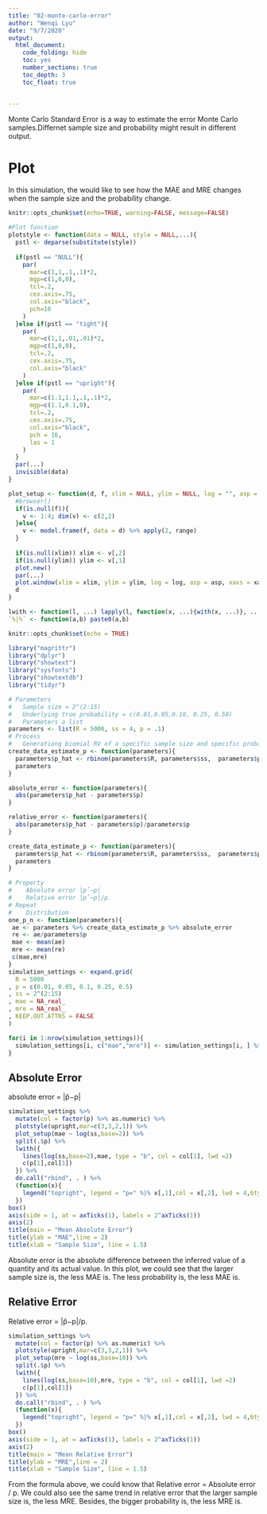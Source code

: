 ```yaml
---
title: "02-monte-carlo-error"
author: "Wenqi Lyu"
date: "9/7/2020"
output: 
  html_document: 
    code_folding: hide
    toc: yes
    number_sections: true
    toc_depth: 3
    toc_float: true


---
```


Monte Carlo Standard Error is a way to estimate the error Monte Carlo samples.Differnet sample size and probability might result in different output.

# Plot
In this simulation, the would like to see how the MAE and MRE changes when the sample size and the probability change.

```r
knitr::opts_chunk$set(echo=TRUE, warning=FALSE, message=FALSE)
```

```r
#Plot function
plotstyle <- function(data = NULL, style = NULL,...){
  pstl <- deparse(substitute(style))
  
  if(pstl == "NULL"){
    par(
      mar=c(1,1,.1,.1)*2,
      mgp=c(1,0,0),
      tcl=.2,
      cex.axis=.75,
      col.axis="black",
      pch=16
    )
  }else if(pstl == "tight"){
    par(
      mar=c(1,1,.01,.01)*2,
      mgp=c(1,0,0),
      tcl=.2,
      cex.axis=.75,
      col.axis="black"
    )
  }else if(pstl == "upright"){
    par(
      mar=c(1.1,1.1,.1,.1)*2,
      mgp=c(1.1,0.1,0),
      tcl=.2,
      cex.axis=.75,
      col.axis="black",
      pch = 16,
      las = 1
    )
  }
  par(...)
  invisible(data)
}

plot_setup <- function(d, f, xlim = NULL, ylim = NULL, log = "", asp = NA, xaxs = "r", yaxs = "r", ...){
  #browser()
  if(is.null(f)){
    v <- 1:4; dim(v) <- c(2,2)
  }else{
    v <- model.frame(f, data = d) %>% apply(2, range)  
  }
  
  if(is.null(xlim)) xlim <- v[,2]
  if(is.null(ylim)) ylim <- v[,1]
  plot.new()
  par(...)
  plot.window(xlim = xlim, ylim = ylim, log = log, asp = asp, xaxs = xaxs, yaxs = yaxs)
  d
}

lwith <- function(l, ...) lapply(l, function(x, ...){with(x, ...)}, ... )
`%|%` <- function(a,b) paste0(a,b)

```

```r
knitr::opts_chunk$set(echo = TRUE)
```
```r
library("magrittr")
library("dplyr")
library("showtext")
library("sysfonts")
library("showtextdb")
library("tidyr")
```

```r
# Parameters 
#   Sample size = 2^(2:15)
#   Underlying true probability = c(0.01,0.05,0.10, 0.25, 0.50)
#   Parameters a list
parameters <- list(R = 5000, ss = 4, p = .1)
# Process
#   Generationg biomial RV of a specific sample size and specific probability
create_data_estimate_p <- function(parameters){
  parameters$p_hat <- rbinom(parameters$R, parameters$ss,  parameters$p)/parameters$ss
  parameters
}

absolute_error <- function(parameters){
  abs(parameters$p_hat - parameters$p)
}

relative_error <- function(parameters){
  abs(parameters$p_hat - parameters$p)/parameters$p
}

create_data_estimate_p <- function(parameters){
  parameters$p_hat <- rbinom(parameters$R, parameters$ss,  parameters$p)/parameters$ss
  parameters
}

# Property
#    Absolute error |p̂−p|
#    Relative error |p̂−p|/p.
# Repeat
#    Distribution
one_p_n <- function(parameters){
 ae <- parameters %>% create_data_estimate_p %>% absolute_error
 re <- ae/parameters$p
 mae <- mean(ae)
 mre <- mean(re) 
 c(mae,mre)
}
simulation_settings <- expand.grid(
  R = 5000
, p = c(0.01, 0.05, 0.1, 0.25, 0.5)
, ss = 2^(2:15)
, mae = NA_real_
, mre = NA_real_
, KEEP.OUT.ATTRS = FALSE
)

for(i in 1:nrow(simulation_settings)){
  simulation_settings[i, c("mae","mre")] <- simulation_settings[i, ] %>% as.list %>% one_p_n()
}

```



## Absolute Error

absolute error = |p̂−p|

```r
simulation_settings %>%
  mutate(col = factor(p) %>% as.numeric) %>%
  plotstyle(upright,mar=c(3,3,2,1)) %>%
  plot_setup(mae ~ log(ss,base=2)) %>%
  split(.$p) %>%
  lwith({
    lines(log(ss,base=2),mae, type = "b", col = col[1], lwd =2)
    c(p[1],col[1])
  }) %>%
  do.call("rbind", . ) %>%
  (function(x){
    legend("topright", legend = "p=" %|% x[,1],col = x[,2], lwd = 4,bty="n")
  })
box()
axis(side = 1, at = axTicks(1), labels = 2^axTicks(1))
axis(2)
title(main = "Mean Absolute Error")
title(ylab = "MAE",line = 2)
title(xlab = "Sample Size", line = 1.5)
```

Absolute error is the absolute difference between the inferred value of a quantity and its actual value. In this plot, we could see that the larger sample size is, the less MAE is. The less probability is, the less MAE is.

## Relative Error

Relative error = |p̂−p|/p.

```r

simulation_settings %>%
  mutate(col = factor(p) %>% as.numeric) %>%
  plotstyle(upright,mar=c(3,3,2,1)) %>%
  plot_setup(mre ~ log(ss,base=10)) %>%
  split(.$p) %>%
  lwith({
    lines(log(ss,base=10),mre, type = "b", col = col[1], lwd =2)
    c(p[1],col[1])
  }) %>%
  do.call("rbind", . ) %>%
  (function(x){
    legend("topright", legend = "p=" %|% x[,1],col = x[,2], lwd = 4,bty="n")
  })
box()
axis(side = 1, at = axTicks(1), labels = 2^axTicks(1))
axis(2)
title(main = "Mean Relative Error")
title(ylab = "MRE",line = 2)
title(xlab = "Sample Size", line = 1.5)

```

From the formula above, we could know that Relative error = Absolute error / p. We could also see the same trend in relative error that the larger sample size is, the less MRE. Besides, the bigger probability is, the less MRE is.
